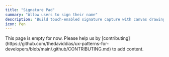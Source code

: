 ```yaml
---
title: "Signature Pad"
summary: "Allow users to sign their name"
description: "Build touch-enabled signature capture with canvas drawing and validation features."
icon: Pen
---
```


<Callout type="warning">
  This page is empty for now. Please help us by
  [contributing](https://github.com/thedaviddias/ux-patterns-for-developers/blob/main/.github/CONTRIBUTING.md)
  to add content.
</Callout>
